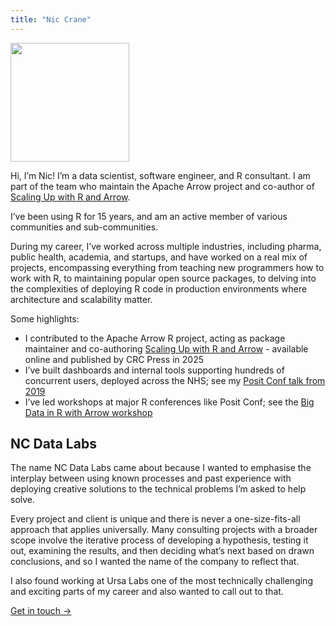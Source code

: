```yaml
---
title: "Nic Crane"
---
```


![](nic_crane.jpeg){fig-align="center" width="190"}

Hi, I'm Nic! I'm a data scientist, software engineer, and R consultant. I am part of the team who maintain the Apache Arrow project and co-author of [Scaling Up with R and Arrow](https://arrowrbook.com).

I've been using R for 15 years, and am an active member of various communities and sub-communities.  

During my career, I've worked across multiple industries, including pharma, public health, academia, and startups, and have worked on a real mix of projects, encompassing everything from teaching new programmers how to work with R, to maintaining popular open source packages, to delving into the complexities of deploying R code in production environments where architecture and scalability matter.

Some highlights:

-   I contributed to the Apache Arrow R project, acting as package maintainer and co-authoring [Scaling Up with R and Arrow](https://arrowrbook.com/) - available online and published by CRC Press in 2025\
-   I've built dashboards and internal tools supporting hundreds of concurrent users, deployed across the NHS; see my [Posit Conf talk from 2019](https://posit.co/resources/videos/the-future-s-shiny-dashboards-for-pioneering-genomic-medicine-in-r/)\
-   I've led workshops at major R conferences like Posit Conf; see the [Big Data in R with Arrow workshop](https://posit-conf-2024.github.io/arrow/)


## NC Data Labs

The name NC Data Labs came about because I wanted to emphasise the interplay between using known processes and past experience with deploying creative solutions to the technical problems I'm asked to help solve.  

Every project and client is unique and there is never a one-size-fits-all approach that applies universally.  Many consulting projects with a broader scope involve the iterative process of developing a hypothesis, testing it out, examining the results, and then deciding what's next based on drawn conclusions, and so I wanted the name of the company to reflect that.

I also found working at Ursa Labs one of the most technically challenging and exciting parts of my career and also wanted to call out to that.

[Get in touch →](contact.qmd)
